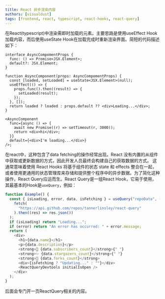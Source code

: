 ```yaml
---
title: React 异步渲染内容
authors: [visualdust]
tags: [frontend, react, typescript, react-hooks, react-query]
---
```


在React(typescript)中渲染需即时加载的元素。主要思路是使用useEffect Hook加载内容，而后使用useState Hook在加载完成时重新渲染界面。简短的代码描述如下：

```tsx
interface AsyncCompomentProps {
  func: () => Promise<JSX.Element>;
  default?: JSX.Element;
}

function AsyncComponent(props: AsyncCompomentProps) {
  const [loaded, setLoaded] = useState<JSX.Element>(null);
  useEffect(() => {
    props.func().then((result) => {
      setLoaded(result);
    });
  }, []);
  return loaded ? loaded : props.default ?? <div>Loading...</div>;
}

<AsyncComponent
  func={async () => {
    await new Promise((r) => setTimeout(r, 3000));
    return <div>hi</div>;
  }}
  default={<div>I'm loading...</div>}
/>;
```

在react中，这种包含了data fetching的操作经常出现。React 没有内置的从组件中获取或更新数据的方式，因此开发人员最终会构建自己的获取数据的方式。 这通常意味着使用 React Hooks 将基于组件的状态 state 和 effects 整合在一起，或者使用更通用的状态管理库来存储和提供整个程序中的异步数据。为了简化这种操作，React Query应运而生。React Query是一组React Hook，它易于使用，其最基本的Hook是`useQuery`，例如：

```typescript
function Example() {
  const { isLoading, error, data, isFetching } = useQuery("repoData", () =>
    fetch(
      "https://api.github.com/repos/tannerlinsley/react-query"
    ).then((res) => res.json())
  );
  if (isLoading) return "Loading...";
  if (error) return "An error has occurred: " + error.message;
  return (
    <div>
      <h1>{data.name}</h1>
      <p>{data.description}</p>
      <strong>👀 {data.subscribers_count}</strong>{" "}
      <strong>✨ {data.stargazers_count}</strong>{" "}
      <strong>🍴 {data.forks_count}</strong>
      <div>{isFetching ? "Updating..." : ""}</div>
      <ReactQueryDevtools initialIsOpen />
    </div>
  );
}
```

后面会专门开一页ReactQuery相关的内容。